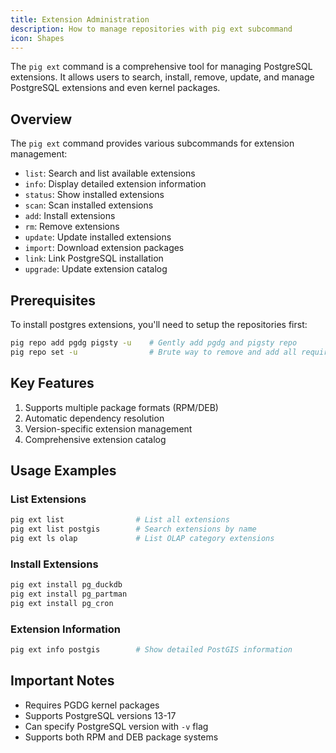 ```yaml
---
title: Extension Administration
description: How to manage repositories with pig ext subcommand
icon: Shapes
---
```


The `pig ext` command is a comprehensive tool for managing PostgreSQL extensions. It allows users to search, install, remove, update, and manage PostgreSQL extensions and even kernel packages.

## Overview

The `pig ext` command provides various subcommands for extension management:

- `list`: Search and list available extensions
- `info`: Display detailed extension information
- `status`: Show installed extensions
- `scan`: Scan installed extensions
- `add`: Install extensions
- `rm`: Remove extensions
- `update`: Update installed extensions
- `import`: Download extension packages
- `link`: Link PostgreSQL installation
- `upgrade`: Update extension catalog

## Prerequisites

To install postgres extensions, you'll need to setup the repositories first:

```bash
pig repo add pgdg pigsty -u    # Gently add pgdg and pigsty repo
pig repo set -u                # Brute way to remove and add all required repos
```

## Key Features

1. Supports multiple package formats (RPM/DEB)
2. Automatic dependency resolution
3. Version-specific extension management
4. Comprehensive extension catalog

## Usage Examples

### List Extensions
```bash
pig ext list                # List all extensions
pig ext list postgis        # Search extensions by name
pig ext ls olap             # List OLAP category extensions
```

### Install Extensions
```bash
pig ext install pg_duckdb
pig ext install pg_partman
pig ext install pg_cron
```

### Extension Information
```bash
pig ext info postgis        # Show detailed PostGIS information
```

## Important Notes

- Requires PGDG kernel packages
- Supports PostgreSQL versions 13-17
- Can specify PostgreSQL version with `-v` flag
- Supports both RPM and DEB package systems

